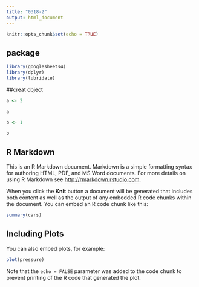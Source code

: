 ```yaml
---
title: "0318-2"
output: html_document
---
```


```r
knitr::opts_chunk$set(echo = TRUE)
```
## package

```r
library(googlesheets4)
library(dplyr)
library(lubridate)
```
##creat object

```r
a <- 2

```

```r
a
```
```r
b <- 1
```

```r
b
```


## R Markdown

This is an R Markdown document. Markdown is a simple formatting syntax for authoring HTML, PDF, and MS Word documents. For more details on using R Markdown see <http://rmarkdown.rstudio.com>.

When you click the **Knit** button a document will be generated that includes both content as well as the output of any embedded R code chunks within the document. You can embed an R code chunk like this:

```r
summary(cars)
```

## Including Plots

You can also embed plots, for example:

```r
plot(pressure)
```

Note that the `echo = FALSE` parameter was added to the code chunk to prevent printing of the R code that generated the plot.
